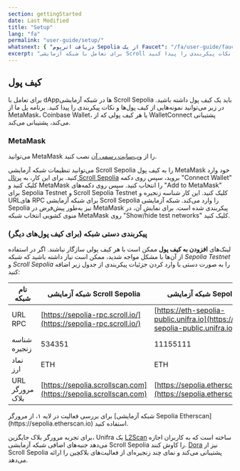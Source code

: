 ```yaml
---
section: gettingStarted
date: Last Modified
title: "Setup"
lang: "fa"
permalink: "user-guide/setup/"
whatsnext: { "دریافت اتریوم Sepolia از یک Faucet": "/fa/user-guide/faucet" }
excerpt: "برای تعامل با شبکه آزمایشی Scroll باید یک کیف پول داشته باشید. در اینجا می‌توانید نمونه‌هایی از کیف پول‌ها و نکات پیکربندی را پیدا کنید."
---
```



## کیف پول

برای تعامل با dAppها در شبکه آزمایشی Scroll Sepolia باید یک کیف پول داشته باشید. در زیر می‌توانید نمونه‌هایی از کیف پول‌ها و نکات پیکربندی را پیدا کنید. برنامه پل ما از MetaMask، Coinbase Wallet، یا هر کیف پولی که از WalletConnect پشتیبانی می‌کند، پشتیبانی می‌کند.

### MetaMask

می‌توانید MetaMask را از [وب‌سایت رسمی آن](https://metamask.io/download/) نصب کنید.

می‌توانید تنظیمات شبکه آزمایشی Scroll Sepolia را به کیف پول MetaMask خود وارد کنید. برای این کار، به [پرتال Scroll Sepolia](https://sepolia.scroll.io/portal) بروید، سپس روی دکمه "Connect Wallet" کلیک کنید و MetaMask را انتخاب کنید. سپس روی دکمه‌های "Add to MetaMask" برای Sepolia Testnet و Scroll Sepolia Testnet کلیک کنید. این کار شناسه زنجیره و URLهای RPC برای شبکه آزمایشی Scroll Sepolia را وارد می‌کند. شبکه آزمایشی Sepolia نیز به‌طور پیش‌فرض در MetaMask پیکربندی شده است. برای نمایش آن، در منوی کشویی انتخاب شبکه MetaMask روی "Show/hide test networks" کلیک کنید.

### پیکربندی دستی شبکه (برای کیف پول‌های دیگر)

لینک‌های **افزودن به کیف پول** ممکن است با هر کیف پولی سازگار نباشند. اگر در استفاده از آن‌ها با مشکل مواجه شدید، ممکن است نیاز داشته باشید که شبکه _Sepolia Testnet_ و _Scroll Sepolia_ را به صورت دستی با وارد کردن جزئیات پیکربندی از جدول زیر اضافه کنید:

| نام شبکه          | شبکه آزمایشی Scroll Sepolia                                       | شبکه آزمایشی Sepolia                                                          |
| ----------------- | ------------------------------------------------------------------ | ----------------------------------------------------------------------------- |
| URL RPC           | [https://sepolia-rpc.scroll.io/](https://sepolia-rpc.scroll.io/)  | [https://eth-sepolia-public.unifra.io](https://eth-sepolia-public.unifra.io)  |
| شناسه زنجیره      | 534351                                                             | 11155111                                                                      |
| نماد ارز          | ETH                                                                | ETH                                                                           |
| URL مرورگر بلاک   | [https://sepolia.scrollscan.com](https://sepolia.scrollscan.com)  | [https://sepolia.etherscan.io](https://sepolia.etherscan.io)                  |

<Aside type="tip" title="مرورگرهای بلاک اضافی">
  برای بررسی فعالیت در لایه ۱، از مرورگر [شبکه آزمایشی Sepolia Etherscan](https://sepolia.etherscan.io) استفاده کنید.

برای تجربه مرورگر بلاک جایگزین، Unifra یک [L2Scan](https://scroll-sepolia.l2scan.co/) ساخته است که به کاربران اجازه می‌دهد جنبه‌های اضافی شبکه آزمایشی Scroll Sepolia را کاوش کنند.
[Dora](https://www.ondora.xyz/network/scroll-sepolia/interactions) نیز از Scroll Sepolia پشتیبانی می‌کند و نمای چند زنجیره‌ای از فعالیت‌های بلاکچین را ارائه می‌دهد.

</Aside>